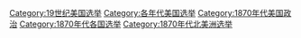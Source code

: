 [[Category:19世纪美国选举|Category:19世纪美国选举]]
[[Category:各年代美国选举|Category:各年代美国选举]]
[[Category:1870年代美国政治|Category:1870年代美国政治]]
[[Category:1870年代各国选举|Category:1870年代各国选举]]
[[Category:1870年代北美洲选举|Category:1870年代北美洲选举]]